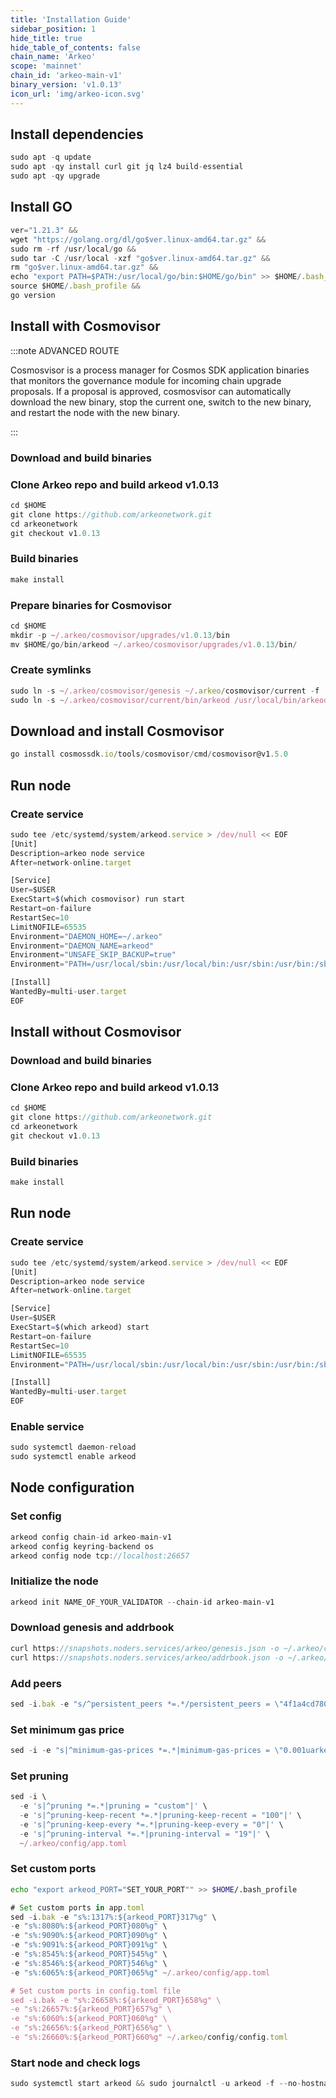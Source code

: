 ```yaml
---
title: 'Installation Guide'
sidebar_position: 1
hide_title: true
hide_table_of_contents: false
chain_name: 'Arkeo'
scope: 'mainnet'
chain_id: 'arkeo-main-v1'
binary_version: 'v1.0.13'
icon_url: 'img/arkeo-icon.svg'
---
```



<PageTitle
  iconUrl="img/arkeo-icon.svg"
  title="Arkeo Installation Guide"
  chainId="arkeo-main-v1"
  version="v1.0.13"
/>

## Install dependencies

```js
sudo apt -q update
sudo apt -qy install curl git jq lz4 build-essential
sudo apt -qy upgrade
```

## Install GO

```js
ver="1.21.3" &&
wget "https://golang.org/dl/go$ver.linux-amd64.tar.gz" &&
sudo rm -rf /usr/local/go &&
sudo tar -C /usr/local -xzf "go$ver.linux-amd64.tar.gz" &&
rm "go$ver.linux-amd64.tar.gz" &&
echo "export PATH=$PATH:/usr/local/go/bin:$HOME/go/bin" >> $HOME/.bash_profile &&
source $HOME/.bash_profile &&
go version
```

## Install with Cosmovisor

:::note ADVANCED ROUTE

Cosmosvisor is a process manager for Cosmos SDK application binaries that monitors the governance module for incoming chain upgrade proposals. If a proposal is approved, cosmosvisor can automatically download the new binary, stop the current one, switch to the new binary, and restart the node with the new binary.

:::

### Download and build binaries

### Clone Arkeo repo and build arkeod v1.0.13

```js
cd $HOME
git clone https://github.com/arkeonetwork.git
cd arkeonetwork
git checkout v1.0.13
```

### Build binaries

```js
make install
```

### Prepare binaries for Cosmovisor

```js
cd $HOME
mkdir -p ~/.arkeo/cosmovisor/upgrades/v1.0.13/bin
mv $HOME/go/bin/arkeod ~/.arkeo/cosmovisor/upgrades/v1.0.13/bin/
```

### Create symlinks

```js
sudo ln -s ~/.arkeo/cosmovisor/genesis ~/.arkeo/cosmovisor/current -f
sudo ln -s ~/.arkeo/cosmovisor/current/bin/arkeod /usr/local/bin/arkeod -f
```

## Download and install Cosmovisor

```js
go install cosmossdk.io/tools/cosmovisor/cmd/cosmovisor@v1.5.0
```

## Run node

### Create service

```js
sudo tee /etc/systemd/system/arkeod.service > /dev/null << EOF
[Unit]
Description=arkeo node service
After=network-online.target

[Service]
User=$USER
ExecStart=$(which cosmovisor) run start
Restart=on-failure
RestartSec=10
LimitNOFILE=65535
Environment="DAEMON_HOME=~/.arkeo"
Environment="DAEMON_NAME=arkeod"
Environment="UNSAFE_SKIP_BACKUP=true"
Environment="PATH=/usr/local/sbin:/usr/local/bin:/usr/sbin:/usr/bin:/sbin:/bin:/usr/games:/usr/local/games:/snap/bin:~/.arkeo/cosmovisor/current/bin"

[Install]
WantedBy=multi-user.target
EOF
```

## Install without Cosmovisor

### Download and build binaries

### Clone Arkeo repo and build arkeod v1.0.13

```js
cd $HOME
git clone https://github.com/arkeonetwork.git
cd arkeonetwork
git checkout v1.0.13
```

### Build binaries

```js
make install
```

## Run node

### Create service

```js
sudo tee /etc/systemd/system/arkeod.service > /dev/null << EOF
[Unit]
Description=arkeo node service
After=network-online.target

[Service]
User=$USER
ExecStart=$(which arkeod) start
Restart=on-failure
RestartSec=10
LimitNOFILE=65535
Environment="PATH=/usr/local/sbin:/usr/local/bin:/usr/sbin:/usr/bin:/sbin:/bin:/usr/games:/usr/local/games:/snap/bin"

[Install]
WantedBy=multi-user.target
EOF
```

### Enable service

```js
sudo systemctl daemon-reload
sudo systemctl enable arkeod
```

## Node configuration

### Set config

```js
arkeod config chain-id arkeo-main-v1
arkeod config keyring-backend os
arkeod config node tcp://localhost:26657
```

### Initialize the node

```js
arkeod init NAME_OF_YOUR_VALIDATOR --chain-id arkeo-main-v1
```

### Download genesis and addrbook

```js
curl https://snapshots.noders.services/arkeo/genesis.json -o ~/.arkeo/config/genesis.json
curl https://snapshots.noders.services/arkeo/addrbook.json -o ~/.arkeo/config/addrbook.json
```

### Add peers

```js
sed -i.bak -e "s/^persistent_peers *=.*/persistent_peers = \"4f1a4cd780aebef488151e71f938453f9059f995@arkeo-rpc.noders.services:22856\"/" ~/.arkeo/config/config.toml
```

### Set minimum gas price

```js
sed -i -e "s|^minimum-gas-prices *=.*|minimum-gas-prices = \"0.001uarkeo\"|" ~/.arkeo/config/app.toml
```

### Set pruning

```js
sed -i \
  -e 's|^pruning *=.*|pruning = "custom"|' \
  -e 's|^pruning-keep-recent *=.*|pruning-keep-recent = "100"|' \
  -e 's|^pruning-keep-every *=.*|pruning-keep-every = "0"|' \
  -e 's|^pruning-interval *=.*|pruning-interval = "19"|' \
  ~/.arkeo/config/app.toml
```

### Set custom ports

```bash
echo "export arkeod_PORT="SET_YOUR_PORT"" >> $HOME/.bash_profile
```

```js
# Set custom ports in app.toml
sed -i.bak -e "s%:1317%:${arkeod_PORT}317%g" \
-e "s%:8080%:${arkeod_PORT}080%g" \
-e "s%:9090%:${arkeod_PORT}090%g" \
-e "s%:9091%:${arkeod_PORT}091%g" \
-e "s%:8545%:${arkeod_PORT}545%g" \
-e "s%:8546%:${arkeod_PORT}546%g" \
-e "s%:6065%:${arkeod_PORT}065%g" ~/.arkeo/config/app.toml

# Set custom ports in config.toml file
sed -i.bak -e "s%:26658%:${arkeod_PORT}658%g" \
-e "s%:26657%:${arkeod_PORT}657%g" \
-e "s%:6060%:${arkeod_PORT}060%g" \
-e "s%:26656%:${arkeod_PORT}656%g" \
-e "s%:26660%:${arkeod_PORT}660%g" ~/.arkeo/config/config.toml
```

### Start node and check logs

```js
sudo systemctl start arkeod && sudo journalctl -u arkeod -f --no-hostname -o cat
```
